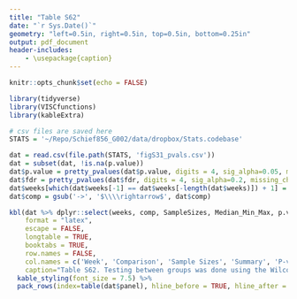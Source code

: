 ```yaml
---
title: "Table S62"
date: "`r Sys.Date()`"
geometry: "left=0.5in, right=0.5in, top=0.5in, bottom=0.25in"
output: pdf_document
header-includes:
    - \usepackage{caption}
---
```


\captionsetup[table]{labelformat=empty}

\clearpage

```r
knitr::opts_chunk$set(echo = FALSE)

library(tidyverse)
library(VISCfunctions)
library(kableExtra)

# csv files are saved here
STATS = '~/Repo/Schief856_G002/data/dropbox/Stats.codebase'
```


\clearpage

```r
dat = read.csv(file.path(STATS, 'figS31_pvals.csv'))
dat = subset(dat, !is.na(p.value))
dat$p.value = pretty_pvalues(dat$p.value, digits = 4, sig_alpha=0.05, missing_char='NA', background = "yellow")
dat$fdr = pretty_pvalues(dat$fdr, digits = 4, sig_alpha=0.2, missing_char='NA', background = "yellow")
dat$weeks[which(dat$weeks[-1] == dat$weeks[-length(dat$weeks)]) + 1] ='\\hfill'
dat$comp = gsub('->', '$\\\\rightarrow$', dat$comp)

kbl(dat %>% dplyr::select(weeks, comp, SampleSizes, Median_Min_Max, p.value, fdr) %>% ungroup(),
    format = "latex",
    escape = FALSE,
    longtable = TRUE,
    booktabs = TRUE,
    row.names = FALSE,
    col.names = c('Week', 'Comparison', 'Sample Sizes', 'Summary', 'P-value', 'FDR'),
    caption="Table S62. Testing between groups was done using the Wilcoxon rank-sum test. P values less than 0.05 and Q values less than 0.2 are highlighted. Note, panel labels may be corrupt.") %>%
  kable_styling(font_size = 7.5) %>%
  pack_rows(index=table(dat$panel), hline_before = TRUE, hline_after = TRUE, escape=TRUE)
```

